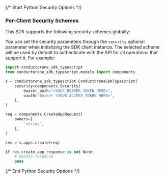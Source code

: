 {/* Start Python Security Options */}
### Per-Client Security Schemes

This SDK supports the following security schemes globally:



You can set the security parameters through the `security` optional parameter when initializing the SDK client instance. The selected scheme will be used by default to authenticate with the API for all operations that support it. For example:
```python
import conductorone_sdk_typescript
from conductorone_sdk_typescript.models import components

s = conductorone_sdk_typescript.ConductoroneSDKTypescript(
    security=components.Security(
        bearer_auth="<YOUR_BEARER_TOKEN_HERE>",
        oauth="Bearer <YOUR_ACCESS_TOKEN_HERE>",
    ),
)

req = components.CreateAppRequest(
    owners=[
        'string',
    ],
)

res = s.apps.create(req)

if res.create_app_response is not None:
    # handle response
    pass
```
{/* End Python Security Options */}
